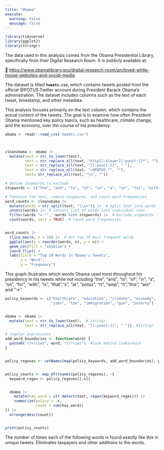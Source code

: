 ```yaml
---
title: "Obama"
execute: 
  warning: false
  message: false
---
```


```r
library(tidyverse)
library(ggplot2)
library(stringr)


```

The data used in this analysis comes from the Obama Presidential Library, specifically from their Digital Research Room. It is publicly available at:

🔗 <https://www.obamalibrary.gov/digital-research-room/archived-white-house-websites-and-social-media>

The dataset is titled **`tweets.csv`**, which contains tweets posted from the official \@POTUS Twitter account during President Barack Obama’s administration. The dataset includes columns such as the text of each tweet, timestamp, and other metadata.

This analysis focuses primarily on the text column, which contains the actual content of the tweets. The goal is to examine how often President Obama mentioned key policy topics, such as healthcare, climate change, and the economy, over the course of his presidency.

```r
obama <- readr::read_csv('tweets.csv')




```

```r
cleanobama <- obama |>
  mutate(text = str_to_lower(text),
         text = str_replace_all(text, "http[[:alnum:][:punct:]]*", ""),  # Remove URLs
         text = str_replace_all(text, "[[:punct:]]", " "),
         text = str_replace_all(text, "—@POTUS.*", ""),
         text= str_replace_all(text, "\n", "")) 

# Define stopwords to exclude
stopwords <- c("the", "and", "to", "of", "in", "a", "on", "for", "with", "is", "that","s", "at", "potus", "  ", "rt", "amp", "it","this", "are","→")

# Tokenize the text, remove stopwords, and count word frequencies
word_counts <- cleanobama |>
  mutate(words = str_split(text, "\\s+")) |>  # Split text into words
  unnest(words) |>  # Convert list of words into individual rows
  filter(words != "", !words %in% stopwords) |>  # Exclude stopwords
  count(words, sort = TRUE)  # Count word frequencies


word_counts |>
  slice_max(n, n = 10) |>  # Get top 10 most frequent words
  ggplot(aes(x = reorder(words, n), y = n)) +
  geom_col(fill = "skyblue") +
  coord_flip() +
  labs(title = "Top 10 Words in Obama's Tweets",
       x = "Word",
       y = "Frequency")

```

This graph illustrates which words Obama used most throughout his presidency in his tweets while not including "the", "and", "to", "of", "in", "a", "on", "for", "with", "is", "that","s", "at", "potus", "rt", "amp", "it","this", "are" and "→".

```r




policy_keywords <- c("healthcare", "education", "climate", "economy", 
                     "jobs", "tax", "immigration", "gun", "poverty")


obama <- obama |>
  mutate(text = str_to_lower(text),  # stringr
         text = str_replace_all(text, "[[:punct:]]", " "))  #stringr

# regular expressions
add_word_boundaries <- function(word) {
  paste0("(?<!\\w)", word, "(?!\\w)")  #look behind lookaround
}


policy_regexes <- setNames(map(policy_keywords, add_word_boundaries), policy_keywords)


policy_counts <- map_dfr(names(policy_regexes), ~{
  keyword_regex <- policy_regexes[[.x]]


  obama |>
    mutate(has_word = str_detect(text, regex(keyword_regex))) |>
    summarize(policy = .x,
              count = sum(has_word))  
}) |>
  arrange(desc(count))


print(policy_counts)


```

The number of times each of the following words is found exactly like this in unique tweets. Eliminates taxpayers and other additions to the words.

```         
```
